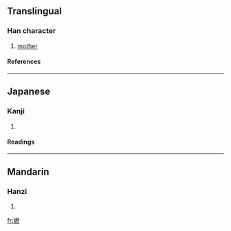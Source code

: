 {{see|嬤}}

==Translingual==
===Han character===
{{Han char|rn=38|rad=女|as=14|sn=17|four=|canj=女戈木戈 (VIDI)}}
# [[mother]]
====References====
{{Han ref|kx=0273.171|hdz=80018.150|uh=5B37|ud=23351}}
----

==Japanese==
===Kanji===
{{ja-kanji|grade=|rs=女14}}
# {{defn|Japanese}} 
====Readings====
{{ja-readings|on=[[ば]] (ba), [[ま]] (ma)|kun=}}
----
==Mandarin==
===Hanzi===
{{cmn-hanzi|tra=嬤|pin=[[mā]] (ma1)|wg=ma<sup>1</sup>}}
# {{defn|Mandarin}}

[[fr:嬷]]